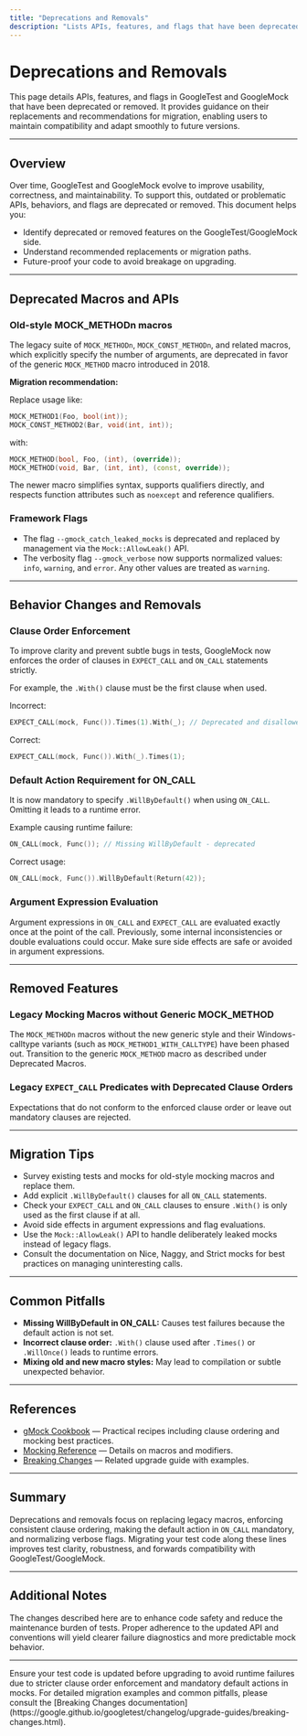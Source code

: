 ```yaml
---
title: "Deprecations and Removals"
description: "Lists APIs, features, and flags that have been deprecated or removed, along with their recommended replacements. This helps users future-proof their code and plan migration work ahead of deadlines."
---
```


# Deprecations and Removals

This page details APIs, features, and flags in GoogleTest and GoogleMock that have been deprecated or removed. It provides guidance on their replacements and recommendations for migration, enabling users to maintain compatibility and adapt smoothly to future versions.

---

## Overview

Over time, GoogleTest and GoogleMock evolve to improve usability, correctness, and maintainability. To support this, outdated or problematic APIs, behaviors, and flags are deprecated or removed. This document helps you:

- Identify deprecated or removed features on the GoogleTest/GoogleMock side.
- Understand recommended replacements or migration paths.
- Future-proof your code to avoid breakage on upgrading.


---

## Deprecated Macros and APIs

### Old-style MOCK_METHODn macros

The legacy suite of `MOCK_METHODn`, `MOCK_CONST_METHODn`, and related macros, which explicitly specify the number of arguments, are deprecated in favor of the generic `MOCK_METHOD` macro introduced in 2018. 

**Migration recommendation:**

Replace usage like:

```cpp
MOCK_METHOD1(Foo, bool(int));
MOCK_CONST_METHOD2(Bar, void(int, int));
```

with:

```cpp
MOCK_METHOD(bool, Foo, (int), (override));
MOCK_METHOD(void, Bar, (int, int), (const, override));
```

The newer macro simplifies syntax, supports qualifiers directly, and respects function attributes such as `noexcept` and reference qualifiers.


### Framework Flags

- The flag `--gmock_catch_leaked_mocks` is deprecated and replaced by management via the `Mock::AllowLeak()` API.
- The verbosity flag `--gmock_verbose` now supports normalized values: `info`, `warning`, and `error`. Any other values are treated as `warning`.


---

## Behavior Changes and Removals

### Clause Order Enforcement

To improve clarity and prevent subtle bugs in tests, GoogleMock now enforces the order of clauses in `EXPECT_CALL` and `ON_CALL` statements strictly. 

For example, the `.With()` clause must be the first clause when used.

Incorrect:

```cpp
EXPECT_CALL(mock, Func()).Times(1).With(_); // Deprecated and disallowed
```

Correct:

```cpp
EXPECT_CALL(mock, Func()).With(_).Times(1);
```


### Default Action Requirement for ON_CALL

It is now mandatory to specify `.WillByDefault()` when using `ON_CALL`. Omitting it leads to a runtime error.

Example causing runtime failure:

```cpp
ON_CALL(mock, Func()); // Missing WillByDefault - deprecated
```

Correct usage:

```cpp
ON_CALL(mock, Func()).WillByDefault(Return(42));
```


### Argument Expression Evaluation

Argument expressions in `ON_CALL` and `EXPECT_CALL` are evaluated exactly once at the point of the call. Previously, some internal inconsistencies or double evaluations could occur. Make sure side effects are safe or avoided in argument expressions.


---

## Removed Features

### Legacy Mocking Macros without Generic MOCK_METHOD

The `MOCK_METHODn` macros without the new generic style and their Windows-calltype variants (such as `MOCK_METHOD1_WITH_CALLTYPE`) have been phased out. Transition to the generic `MOCK_METHOD` macro as described under Deprecated Macros.


### Legacy `EXPECT_CALL` Predicates with Deprecated Clause Orders

Expectations that do not conform to the enforced clause order or leave out mandatory clauses are rejected.


---

## Migration Tips

- Survey existing tests and mocks for old-style mocking macros and replace them.
- Add explicit `.WillByDefault()` clauses for all `ON_CALL` statements.
- Check your `EXPECT_CALL` and `ON_CALL` clauses to ensure `.With()` is only used as the first clause if at all.
- Avoid side effects in argument expressions and flag evaluations.
- Use the `Mock::AllowLeak()` API to handle deliberately leaked mocks instead of legacy flags.
- Consult the documentation on Nice, Naggy, and Strict mocks for best practices on managing uninteresting calls.


---

## Common Pitfalls

- **Missing WillByDefault in ON_CALL:** Causes test failures because the default action is not set.
- **Incorrect clause order:** `.With()` clause used after `.Times()` or `.WillOnce()` leads to runtime errors.
- **Mixing old and new macro styles:** May lead to compilation or subtle unexpected behavior.


---

## References

- [gMock Cookbook](https://google.github.io/googletest/gmock_cook_book.html) — Practical recipes including clause ordering and mocking best practices.
- [Mocking Reference](https://google.github.io/googletest/reference/mocking.html) — Details on macros and modifiers.
- [Breaking Changes](https://google.github.io/googletest/changelog/upgrade-guides/breaking-changes.html) — Related upgrade guide with examples.

---

## Summary

Deprecations and removals focus on replacing legacy macros, enforcing consistent clause ordering, making the default action in `ON_CALL` mandatory, and normalizing verbose flags. Migrating your test code along these lines improves test clarity, robustness, and forwards compatibility with GoogleTest/GoogleMock.


---

## Additional Notes

The changes described here are to enhance code safety and reduce the maintenance burden of tests. Proper adherence to the updated API and conventions will yield clearer failure diagnostics and more predictable mock behavior.


---

<Check>
Ensure your test code is updated before upgrading to avoid runtime failures due to stricter clause order enforcement and mandatory default actions in mocks.
</Check>

<Info>
For detailed migration examples and common pitfalls, please consult the [Breaking Changes documentation](https://google.github.io/googletest/changelog/upgrade-guides/breaking-changes.html).
</Info>